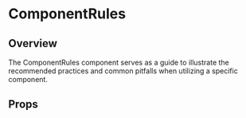 
<Meta of={ComponentRules} />

# ComponentRules

## Overview

The ComponentRules component serves as a guide to illustrate the recommended practices and common pitfalls when utilizing a specific component.

<Canvas of={ComponentRules.Overview} />

## Props

<Controls />
